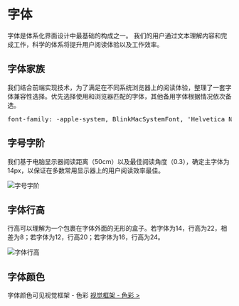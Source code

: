 # 字体

字体是体系化界面设计中最基础的构成之一。
我们的用户通过文本理解内容和完成工作，科学的体系将提升用户阅读体验以及工作效率。

## 字体家族

我们结合前端实现技术，为了满足在不同系统浏览器上的阅读体验，整理了一套字体兼容性选择。优先选择使用和浏览器匹配的字体，其他备用字体根据情况依次备选。

<pre style={{ maxWidth: 880, padding: '8px 16px', overflow: 'auto', backgroundColor: '#f5f2f0' }}>font-family: -apple-system, BlinkMacSystemFont, 'Helvetica Neue', Helvetica, Arial, 'Microsoft Yahei', 'Hiragino Sans GB', 'Heiti SC', 'WenQuanYi Micro Hei', sans-serif;</pre>

## 字号字阶

我们基于电脑显示器阅读距离（50cm）以及最佳阅读角度（0.3），确定主字体为14px，以保证在多数常用显示器上的用户阅读效率最佳。

<img src="<BASE_URL>/static/images/designs/font-1.png" srcSet="<BASE_URL>/static/images/designs/font-1@2x.png 2x" alt="字号字阶" />

<!---
@Todo: 缺图
-->

## 字体行高

行高可以理解为一个包裹在字体外面的无形的盒子。若字体为14，行高为22，相差为8；若字体为12，行高20；若字体为16，行高为24。

<img src="<BASE_URL>/static/images/designs/font-2.png" srcSet="<BASE_URL>/static/images/designs/font-2@2x.png 2x" alt="字体行高" />

## 字体颜色

字体颜色可见视觉框架 - 色彩 <a href="./color">视觉框架 - 色彩 &gt; </a>
